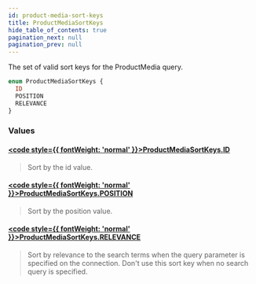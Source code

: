 ```yaml
---
id: product-media-sort-keys
title: ProductMediaSortKeys
hide_table_of_contents: true
pagination_next: null
pagination_prev: null
---
```








The set of valid sort keys for the ProductMedia query.

```graphql
enum ProductMediaSortKeys {
  ID
  POSITION
  RELEVANCE
}
```


### Values

#### [<code style={{ fontWeight: 'normal' }}>ProductMediaSortKeys.<b>ID</b></code>](#) 
> Sort by the id value.
> 

#### [<code style={{ fontWeight: 'normal' }}>ProductMediaSortKeys.<b>POSITION</b></code>](#) 
> Sort by the position value.
> 

#### [<code style={{ fontWeight: 'normal' }}>ProductMediaSortKeys.<b>RELEVANCE</b></code>](#) 
> Sort by relevance to the search terms when the query parameter is specified on the connection. Don't use this sort key when no search query is specified.
> 





